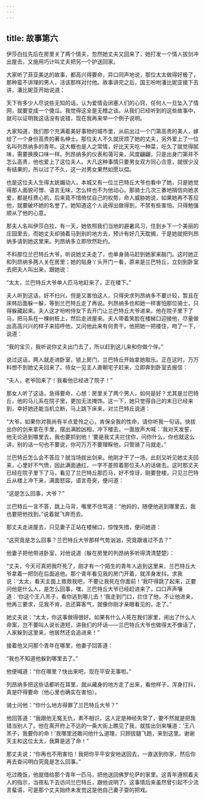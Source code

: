 ```yaml
---
---
---
```

title: 故事第六
---

伊莎白拉先后在房里关了两个情夫，忽然她丈夫又回来了，她打发一个情人拔剑冲出屋去，又施用巧计叫丈夫把另一个护送回家。



大家听了菲亚美达的故事，都高兴得要命，异口同声地说，那位太太做得好极了，那种蛮不讲理的男人，活该那样对付他。故事讲完之后，国王吩咐潘比妮亚接下去讲，潘比妮亚开始说道：

天下有多少人尽说些无知的话，认为爱情会闭塞人们的心窍，任何人一旦坠入了情网，就要变成一个傻瓜。我觉得这全是无稽之谈。从我们已经听到的这些故事中，就可以证明我这话没有说错，现在我再来举一个例子说明。

大家知道，我们那个充满着美好事物的城市里，从前出过一个门第高贵的美人，嫁给了一个身份高贵的著名绅士。那位夫人不久就厌烦了她的丈夫，另外爱上了一位名叫列昂纳多的青年。这大概也是人之常情，好比天天吃一种菜，吃久了就觉得腻味，需要换换口味一样。列昂纳多的仪表和蔼可亲，风度翩翩，只是出身门第并不怎么高贵，他也爱上了这位夫人。大凡这种事情只要男女双方同心合意，就很少没有结果的，所以过了不久，这一对男女果然如愿以偿。

也是这位夫人生得太妩媚动人，本城又有一位兰巴特丘大爷也看中了她，只是她觉得那人面貌可憎、语言无味，怎么样也不为他动心。那骑士几次三番地捎信向她求爱，都是枉费心机，后来竟不惜倚仗自己的权势，命人威胁她说，如果她再不答应他，就要破坏她的名誉了。她知道这个人说得出做得到，不禁有些害怕，只得勉强顺从了他的心意。

那夫人名叫伊莎白拉，有一天，她依照我们当地的避暑风习，住到乡下一个美丽的庄园里去，而她丈夫却骑着马到别的地方去，预计有好几天耽搁，于是她就把列昂纳多请到她这里来。列昂纳多立即欣然赴约。

不料那位兰巴特丘大爷，听说她丈夫走了，也单身骑马赶到她家来敲门。这时她正和列昂纳多两人关在房里；她的贴身丫头开门一看，原来是兰巴特丘，立刻到卧室去把夫人叫出来，跟她说：

“太太，兰巴特丘大爷单人匹马地赶来了，正在楼下。”

夫人听到这话，好不扫兴，但是又害怕这人，只得央求列昂纳多不要计较，暂且在床帏后面躲一躲，等到兰巴特丘走了再说。列昂纳多也和她一样害怕那位骑士，只得躲藏起来。夫人这才吩咐侍女下去开门让兰巴特丘大爷进来。他在院子里下了马，把马系在一棵树桩上，然后走进屋来。夫人带着笑脸在楼梯口迎接他，尽量做出高高兴兴的样子来招呼他，又问他此来有何贵干。他把她一把搂住，吻了一下，说道：

“我的宝贝，我听说你丈夫出门去了，所以赶到这儿来和你做个伴。”

说过这话，两人就走进卧室，锁上房门，兰巴特丘开始拿她取乐。正在这时，万万料想不到她丈夫回来了。侍女一见主人直朝宅子赶来，立即奔到卧室去报信：

“夫人，老爷回来了！我看他已经进了院子！”

那女人听了这话，急得要命，心想：房里关了两个男人，如何是好？尤其是兰巴特丘，他的马儿系在院子里，更加无法掩饰。这一下，她只觉得自己的末日已经来到，幸好她还能当机立断，马上跳下床来，对兰巴特丘说道：

“大爷，如果你对我尚有半点爱怜之心，肯保全我的性命，请你听我一句话。快拔出你的剑来拿在手里，摆出满脸凶相，冲下楼去，一面放声大喊：‘我对天发誓，他无论逃到哪里去，我也要抓到他！’要是我丈夫拦住你，问你什么，你也就这么讲，别的话一句也不要说，你可万万不要理睬他，只管骑了马就走。”

兰巴特丘怎么会不答应？就当场拔出剑来。他刚才干了一场，此刻又听见她丈夫回来，心里好不气愤，因此满面通红，一字不差照着那位夫人的话做去。这时那丈夫已经在院子里下了马，看见了兰巴特丘那匹马，好不惊讶，刚要登楼，只见兰巴特丘从楼上冲下来，满面怒容，语言奇突，便问道：

“这是怎么回事，大爷？”

兰巴特丘一言不答，跳上马背，嘴里不住骂道：“他妈的，随便他逃到哪里去，我也要把他找到。”说着就飞奔而去。

那丈夫走进屋去，只见妻子正站在楼梯口，惊惶失措，便问她道：

“这究竟是怎么回事？兰巴特丘大爷那样气势汹汹，究竟跟谁过不去？”

他妻子把他带进卧室，对他说道（躲在房里的列昂纳多听得清清楚楚）：

“丈夫，今天可真把我吓死了，刚才有一个陌生的青年人逃到这里来，兰巴特丘大爷拿着一把剑在后面追他。那个青年看见我的房门开着，就浑身发抖，求我说：‘太太，看天主面上救救我吧，不要让我死在你面前！’我吓得跳了起来，正要问他是什么人，是怎么回事，嘿，兰巴特丘大爷已经赶进来了，口口声声嚷道：‘你这个王八羔子，看你逃到哪儿去！’我走到门口，拦住了他，不让他进来，他再三要求，见我不肯，总还算客气，就像你刚才亲眼看见的，走了。”

她丈夫说：“太太，你这事做得很好。如果有什么人死在我们家里，闹出了什么人命案，岂不要叫人说长道短，讲我们的坏话——兰巴特丘大爷也做得太不像话了，人家躲到这里来，他居然还会追进来！”

接着他又问那个青年在哪里，他妻子回答道：

“我也不知道他躲到哪里去了。”

他便喊道：“你在哪里？快出来吧，现在平安无事啦。”

列昂纳多把这些话都听在耳里，就从藏身的地方走了出来，看他样子，浑身打抖，真是吓得要命（他心里也确实在害怕）。

骑士问他：“你什么地方得罪了兰巴特丘大爷？”

他回答道：“我跟他无冤无仇，素不相识，这人定是神经失常了，要不然就是把我错当别人了。他在离开府上不远的一条大街上瞧见了我，就拔出剑来嚷道：‘王八羔子，我要你的命！’我哪里还敢问他什么道理，只顾拔腿飞跑，来到这里。谢谢天主和这位太太，我算是逃了命！”

那丈夫说：“你再也不用害怕！我把你平平安安地送回去，一直送到你家，然后你再去查问明白究竟是怎么回事。”

吃过晚饭，他就借给那个青年一匹马，把他送回佛罗伦萨的家里。这青年遵照着夫人的指示，当夜私下去访问兰巴特丘，跟他说明了。这事情后来虽然曾引起不少流言蜚语，可是那个丈夫始终未发觉这是他自己妻子耍的把戏。